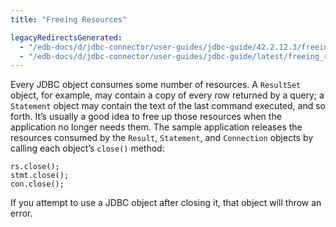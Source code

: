 ```yaml
---
title: "Freeing Resources"

legacyRedirectsGenerated:
  - "/edb-docs/d/jdbc-connector/user-guides/jdbc-guide/42.2.12.3/freeing_resources.html"
  - "/edb-docs/d/jdbc-connector/user-guides/jdbc-guide/latest/freeing_resources.html"
---
```


<div id="freeing_resources" class="registered_link"></div>

Every JDBC object consumes some number of resources. A `ResultSet` object, for example, may contain a copy of every row returned by a query; a `Statement` object may contain the text of the last command executed, and so forth. It’s usually a good idea to free up those resources when the application no longer needs them. The sample application releases the resources consumed by the `Result`, `Statement`, and `Connection` objects by calling each object’s `close()` method:

```text
rs.close();
stmt.close();
con.close();
```

If you attempt to use a JDBC object after closing it, that object will throw an error.
